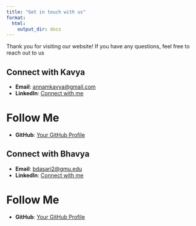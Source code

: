 ```yaml
---
title: "Get in touch with us"
format:
  html:
    output_dir: docs
---
```


Thank you for visiting our website! If you have any questions, feel free to reach out to us

## Connect with Kavya

-   **Email**: [annamkavya\@gmail.com](mailto:annamkavya@gmail.com)
-   **LinkedIn**: [Connect with me](https://www.linkedin.com/in/annam-kavya-460710104/?originalSubdomain=in)

# Follow Me

-   **GitHub**: [Your GitHub Profile](https://github.com/kavyaannam)

## Connect with Bhavya

- **Email**: [bdasari2@gmu.edu](mailto:bdasari2@gmu.edu)
- **LinkedIn**: [Connect with me](https://www.linkedin.com/in/bhavyasri-d-010001308)

# Follow Me

- **GitHub**: [Your GitHub Profile](https://github.com/Bhavya-sri2)
